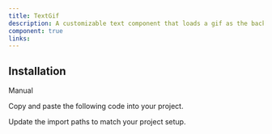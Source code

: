 ```yaml
---
title: TextGif
description: A customizable text component that loads a gif as the background and clips the text with it.
component: true
links:
---
```


<ComponentPreview
  name="text-gif-demo"
  className="[&_.preview>[data-orientation=vertical]]:sm:max-w-[70%]"
  description="All variations"
/>

## Installation

<Tabs defaultValue="manual">

<TabsList>
  <TabsTrigger value="manual">Manual</TabsTrigger>
</TabsList>

<TabsContent value="manual">

<Steps>

<Step>Copy and paste the following code into your project.</Step>

<ComponentSource name="text-gif" />

<Step>Update the import paths to match your project setup.</Step>

</Steps>

</TabsContent>

</Tabs>
